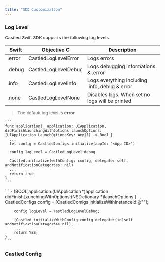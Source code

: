 ```yaml
---
title: "SDK Customization"
---
```


### Log Level

Castled Swift SDK supports the following log levels

| Swift     | Objective C          | Description                                     |
| --------- | -------------------- | ----------------------------------------------- |
| .error    | CastledLogLevelError | Logs errors                                     |
| .debug    | CastledLogLevelDebug | Logs debugging informations & .error            |
| .info     | CastledLogLevelInfo  | Logs everything including .info,.debug &.error  |
| .none     | CastledLogLevelNone  | Disables logs. When set no logs will be printed |

> The default log level is **error**

<Tabs>
  <Tab title="Swift">

    ```
    func application(_ application: UIApplication, didFinishLaunchingWithOptions launchOptions: [UIApplication.LaunchOptionsKey: Any]?) -> Bool {
      ...
      let config = CastledConfigs.initialize(appId: "<App ID>")

      config.logLevel = CastledLogLevel.debug

      Castled.initialize(withConfig: config, delegate: self, andNotificationCategories: nil)
      ...
      return true      
    }
    ```
  </Tab>
  <Tab title="Objective C">
    ```
    - (BOOL)application:(UIApplication *)application didFinishLaunchingWithOptions:(NSDictionary *)launchOptions {
        ...
        CastledConfigs config = [CastledConfigs initializeWithInstanceId:@"<App Id>"];

        config.logLevel = CastledLogLevelDebug;

        [Castled initializeWithConfig:config delegate:(id)self andNotificationCategories:nil];
        ...
        return YES;
    }
    ```
  </Tab>
</Tabs>

### Castled Config 

